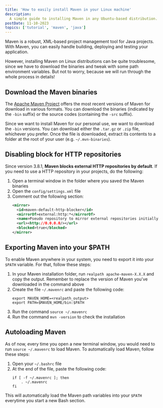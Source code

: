 ```yaml
---
title: 'How to easily install Maven in your Linux machine'
description:
  A simple guide to installing Maven in any Ubuntu-based distribution.
postDate: 11-10-2023
topics: ['tutorial', 'maven', 'java']
---
```


Maven is a robust, XML-based project management tool for Java projects. With
Maven, you can easily handle building, deploying and testing your application.

However, installing Maven on Linux distributions can be quite troublesome, since
we have to download the binaries and tweak with some path environment variables.
But not to worry, because we will run through the whole process in details!

## Download the Maven binaries

The [Apache Maven Project](https://maven.apache.org/download.cgi) offers the
most recent versions of Maven for download in various formats. You can download
the binaries (indicated by the `-bin` suffix) or the source codes (containing
the `-src` suffix).

Since we want to install Maven for our personal use, we want to download the
`-bin` versions. You can download either the `.tar.gz` or `.zip` file, whichever
you prefer. Once the file is downloaded, extract its contents to a folder at the
root of your user (e.g. `~/.mvn-binaries`).

## Disabling block for HTTP repositories

Since version 3.8.1, **Maven blocks external HTTP repositories by default**. If
you need to use a HTTP repository in your projects, do the following:

1. Open a terminal window in the folder where you saved the Maven binaries
2. Open the `config/settings.xml` file
3. Comment out the following section:
   ```xml:config/settings.xml
   <mirror>
     <id>maven-default-http-blocker</id>
     <mirrorOf>external:http:*</mirrorOf>
     <name>Pseudo repository to mirror external repositories initially using HTTP.</name>
     <url><http://0.0.0.0/></url>
     <blocked>true</blocked>
   </mirror>
   ```

## Exporting Maven into your $PATH

To enable Maven anywhere in your system, you need to export it into your `$PATH`
variable. For that, follow these steps:

1. In your Maven installation folder, run `realpath apache-maven-X.X.X` and copy
   the output. Remember to replace the version of Maven you've downloaded in the
   command above
2. Create the file `~/.mavenrc` and paste the following code:
   ```bash:.mavenrc
   export MAVEN_HOME=<realpath_output>
   export PATH=$MAVEN_HOME/bin:$PATH
   ```
3. Run the command `source ~/.mavenrc`
4. Run the command `mvn -version` to check the installation

## Autoloading Maven

As of now, every time you open a new terminal window, you would need to run
`source ~/.mavenrc` to load Maven. To automatically load Maven, follow these
steps:

1. Open your `~/.bashrc` file
2. At the end of the file, paste the following code:
   ```bash:.bashrc
   if [ -f ~/.mavenrc ]; then
       . ~/.mavenrc
   fi
   ```

This will automatically load the Maven path variables into your `$PATH`
everytime you start a new Bash section.
